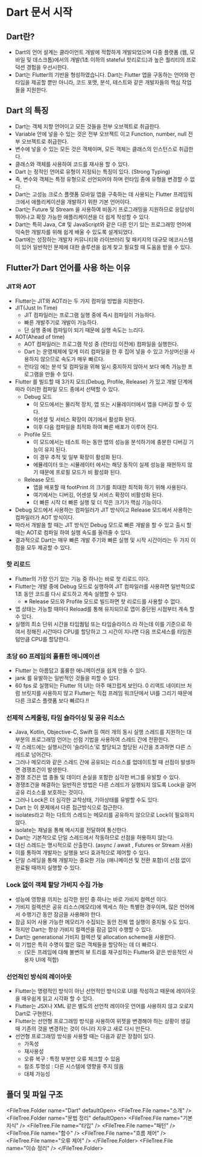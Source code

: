 
# Dart 문서 시작

## Dart란?

- Dart의 언어 설계는 클라이언트 개발에 적합하게 개발되었으며 다중 플랫폼 (웹, 모바일 및 데스크톱)에서의 개발(1초 이하의 stateful 핫리로드)과 높은 퀄리티의 프로덕션 경험을 우선시한다.
- Dart는 Flutter의 기반을 형성하였습니다. Dart는 Flutter 앱을 구동하는 언어와 런타임을 제공할 뿐만 아니라, 코드 포맷, 분석, 테스트와 같은 개발자들의 핵심 작업들을 지원한다.

## Dart 의 특징

- Dart는 객체 지향 언어이고 모든 것들을 전부 오브젝트로 취급한다.
- Variable 안에 넣을 수 있는 것은 전부 오브젝트 이고 Function, number, null 전부 오브젝트로 취급한다.
- 변수에 넣을 수 있는 모든 것은 객체이며, 모든 객체는 클래스의 인스턴스로 취급한다.
- 클래스와 객체를 사용하여 코드를 재사용 할 수 있다.
- Dart 는 정적인 언어로 유형이 지정되는 특징이 있다. (Strong Typing)
- 즉, 변수와 객체는 특정 유형으로 선언되어야 하며 런타임 중에 유형을 변경할 수 없다.
- Dart는 고성능 크로스 플랫폼 모바일 앱을 구축하는 데 사용되는 Flutter 프레임워크에서 애플리케이션을 개발하기 위한 기본 언어이다.
- Dart는 Future 및 Stream 을 사용하여 비동기 프로그래밍을 지원하므로 응답성이 뛰어나고 확장 가능한 애플리케이션을 더 쉽게 작성할 수 있다.
- Dart는 특히 Java, C# 및 JavaScript와 같은 다른 인기 있는 프로그래밍 언어에 익숙한 개발자를 위해 쉽게 배울 수 있도록 설계되었다.
- Dart에는 성장하는 개발자 커뮤니티와 라이브러리 및 패키지의 대규모 에코시스템이 있어 일반적인 문제에 대한 솔루션을 쉽게 찾고 필요할 때 도움을 받을 수 있다.

## Flutter가 Dart 언어를 사용 하는 이유

### JIT와 AOT

- Flutter는 JIT와 AOT라는 두 가지 컴파일 방법을 지원한다.
- JIT(Just In Time)
  - JIT 컴파일러는 프로그램 실행 중에 즉시 컴파일이 가능하다.
  - 빠른 개발주기로 개발이 가능하다.
  - 단 실행 중에 컴파일이 되기 때문에 실행 속도는 느리다.
- AOT(Ahead of time)
  - AOT 컴파일러는 프로그램 작성 중 (런타임 이전에) 컴파일을 실행한다.
  - Dart 는 운영체제에 맞게 미리 컴파일을 한 후 집어 넣을 수 있고 가상머신을 사용하지 않으므로 속도가 매우 빠르다.
  - 런타임 에는 분석 및 컴파일을 위해 일시 중지하지 않아서 보다 예측 가능한 프로그램을 만들 수 있다.
- Flutter 를 빌드할 때 3가지 모드(Debug, Profile, Release) 가 있고 개발 단계에 따라 이러한 컴파일 모드 중에서 선택할 수 있다.
  - Debug 모드
    - 이 모드에서는 물리적 장치, 앱 또는 시뮬레이터에서 앱을 디버깅 할 수 있다.
    - 어센셜 및 서비스 확장이 여기에서 활성화 된다.
    - 이후 다음 컴파일을 최적화 하여 빠른 배포가 이루어 진다.
  - Profile 모드
    - 이 모드에서는 테스트 하는 동안 앱의 성능을 분석하기에 충분한 디버깅 기능이 유지 된다.
    - 이 경우 추적 및 일부 확장이 활성화 된다.
    - 에뮬레이터 또는 시뮬레이터 에서는 해당 동작이 실제 성능을 재현하지 않기 때문에 프로필 모드가 비 활성화 된다.
  - Release 모드
    - 앱을 배포할 때 footPrint 의 크기를 최대한 최적화 하기 위해 사용된다.
    - 여기에서는 디버깅, 어센셜 및 서비스 확장이 비활성화 된다.
    - 더 빠른 시작 더 빠른 실행 및 더 작은 크기가 핵심 기능이다.
- Debug 모드에서 사용하는 컴파일러가 JIT 방식이고 Release 모드에서 사용하는 컴파일러가 AOT 방식이다.
- 따라서 개발을 할 때는 JIT 방식인 Debug 모드로 빠른 개발을 할 수 있고 출시 할 때는 AOT로 컴파일 하여 실행 속도를 올려줄 수 있다.
- 결과적으로 Dart는 매우 빠른 개발 주기와 빠른 실행 및 시작 시간이라는 두 가지 이점을 모두 제공할 수 있다.

### 핫 리로드

- Flutter의 가장 인기 있는 기능 중 하나는 바로 핫 리로드 이다.
- Flutter는 개발 중에 Debug 모드로 실행하여 JIT 컴파일러를 사용하면 일반적으로 1초 동안 코드를 다시 로드하고 계속 실행할 수 있다.
  - ※ Release 모드와 Profile 모드로 빌드하면 핫 리로드를 사용할 수 없다.
- 앱 상태는 가능할 때마다 Reload를 통해 유지되므로 앱이 중단된 시점부터 계속 할 수 있다.
- 실행의 최소 단위 시간을 타임퀌텀 또는 타임슬라이스 라 하는데 이를 기준으로 하여서 정해진 시간마다 CPU를 할당하고 그 시간이 지나면 다음 프로세스를 타임퀀텀만큼 CPU를 할당한다.

### 초당 60 프레임의 훌륭한 애니메이션

- Flutter 는 아름답고 훌륭한 애니메이션을 쉽게 만들 수 있다.
- jank 를 유발하는 일반적인 것들을 피할 수 있다.
- 60 fps 로 실행되는 Flutter 의 UI는 아주 매끄럽게 보인다.
  0 리액트 네이티브 처럼 브릿지를 사용하지 않고 Flutter는 직접 프레임 워크단에서 UI를 그리기 때문에 다른 크로스 플랫폼 보다 빠르다.!!

### 선제적 스케줄링, 타임 슬라이싱 및 공유 리소스

- Java, Kotlin, Objective-C, Swift 등 여러 개의 동시 실행 스레드를 지원하는 대부분의 프로그래밍 언어는 선점 기법을 사용하여 스레드 간에 전환한다.
- 각 스레드에는 실행시간이 ‘슬라이스’로 할당되고 할당된 시간을 초과하면 다른 스레드로 넘어간다.
- 그러나 메모리와 같은 스레드 간에 공유되는 리소스를 업데이트할 때 선점이 발생하면 경쟁조건이 발생한다.
- 경쟁 조건은 앱 충돌 및 데이터 손실을 포함한 심각한 버그를 유발할 수 있다.
- 경쟁조건을 해결하는 일반적은 방법은 다른 스레드가 실행되지 않도록 Lock을 걸어 공유 리소스를 보호하는 것이다.
- 그러나 Lock은 더 심각한 교착상태, 기아상태를 유발할 수도 있다.
- Dart 는 이 문제에서 다른 접근방식으로 접근한다.
- isolates라고 하는 다트의 스레드는 메모리를 공유하지 않으므로 Lock이 필요하지 않다.
- isolate는 채널을 통해 메시지를 전달하여 통신한다.
- Dart는 기본적으로 단일 스레드에서 작동하므로 선점을 허용하지 않는다.
- 대신 스레드는 명시적으로 산출한다. (async / await , Futures or Stream 사용)
- 이를 통하여 개발자는 실행을 보다 효과적으로 제어할 수 있다.
- 단일 스레딩을 통해 개발자는 중요한 기능 (애니메이션 및 전환 포함)이 선점 없이 완료될 때까지 실행할 수 있다.

### Lock 없이 객체 할당 가비지 수집 가능

- 성능에 영향을 끼치는 심각한 원인 중 하나는 바로 가비지 컬렉션 이다.
- 가비지 컬렉션은 공유 리소스(메모리)에 엑세스 하는 특별한 경우이며, 많은 언어에서 수행기간 동안 잠금을 사용해야 한다.
- 잠금 되어 사용 가능한 메모리가 수집되는 동안 전체 앱 실행이 중지될 수도 있다.
- 하지만 Dart는 항상 가비지 컬렉션을 잠금 없이 수행할 수 있다.
- Dart는 generational 가비지 컬렉션 및 allocation scheme을 사용한다.
- 이 기법은 특히 수명이 짧은 많은 객체들을 할당하는 데 더 빠르다.
  - (모든 프레임에 대해 불변의 뷰 트리를 재구성하는 Flutter와 같은 반응적인 사용자 UI에 적합)

### 선언적인 방식의 레이아웃

- Flutter는 명령적인 방식이 아닌 선언적인 방식으로 UI를 작성하고 때문에 레이아웃을 매우쉽게 읽고 시각화 할 수 있다.
- Flutter는 JSX나 XML 같은 별도의 선언적 레이아웃 언어를 사용하지 않고 오로지 Dart로 구현한다.
- Flutter는 선언형 프로그래밍 방식을 사용하여 위젯을 변경해야 하는 상황이 생길 때 기존의 것을 변경하는 것이 아니라 지우고 새로 다시 만든다.
- 선언형 프로그래밍 방식을 사용할 때는 다음과 같은 장점이 있다.
  - 가독성
  - 재사용성
  - 오류 복구 : 특정 부분만 오류 체크할 수 있음
  - 참조 투명성 : 다른 시스템에 영향을 주지 않음
  - 대체 가능성

## 폴더 및 파일 구조

<FileTree.Folder name="Dart" defaultOpen>
  <FileTree.File name="소개" />
  <FileTree.Folder name="문법 정리" defaultOpen>
    <FileTree.File name="기본지식" />
    <FileTree.File name="타입" />
    <FileTree.File name="패턴" />
    <FileTree.File name="함수" />
    <FileTree.File name="흐름 제어" />
    <FileTree.File name="오류 제어" />
  </FileTree.Folder>
  <FileTree.File name="이슈 정리" />
</FileTree.Folder>

